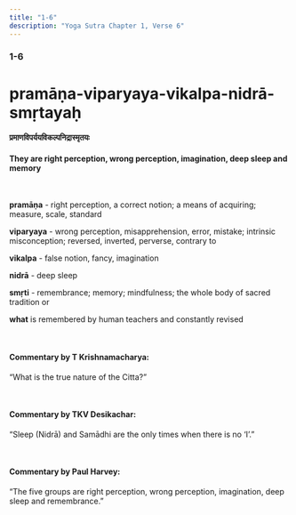 ```yaml
---
title: "1-6"
description: "Yoga Sutra Chapter 1, Verse 6"
---
```


### 1-6

# pramāṇa-viparyaya-vikalpa-nidrā-smṛtayaḥ

#### प्रमाणविपर्ययविकल्पनिद्रास्मृतयः

#### They are right perception, wrong perception, imagination, deep sleep and memory

<br />

**pramāṇa** - right perception, a correct notion; a means of acquiring; measure, scale, standard <br />

**viparyaya** - wrong perception, misapprehension, error, mistake; intrinsic misconception; reversed, inverted, perverse, contrary to <br />

**vikalpa** - false notion, fancy, imagination <br />

**nidrā** - deep sleep <br />

**smṛti** - remembrance; memory; mindfulness; the whole body of sacred tradition or <br />

**what** is remembered by human teachers and constantly revised <br />

<br />

#### Commentary by T Krishnamacharya:

“What is the true nature of the Citta?”

<br />

#### Commentary by TKV Desikachar:

“Sleep (Nidrā) and Samādhi are the only times when there is no ‘I’.”

<br />

#### Commentary by Paul Harvey:

“The five groups are
right perception,
wrong perception,
imagination,
deep sleep and
remembrance.”
